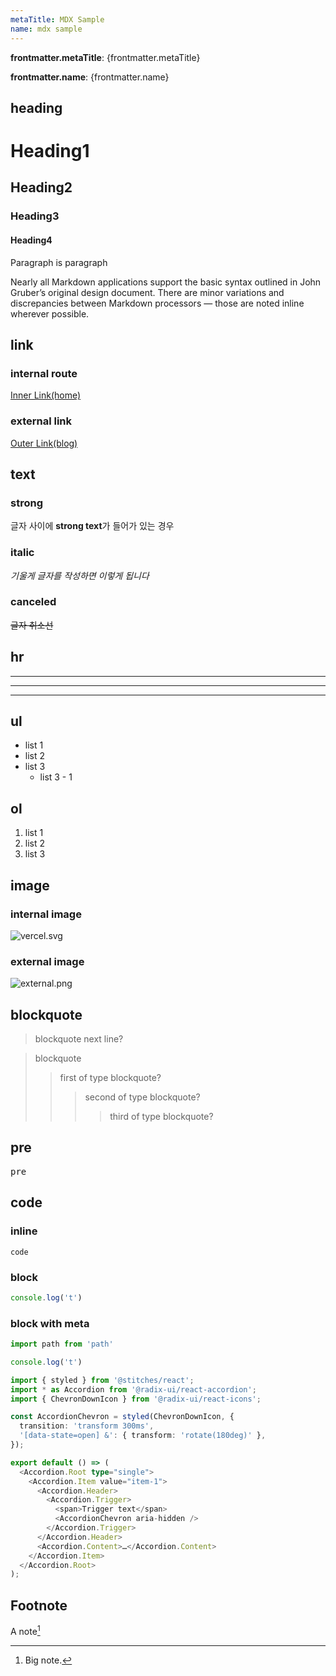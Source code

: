 ```yaml
---
metaTitle: MDX Sample
name: mdx sample
---
```


**frontmatter.metaTitle**: {frontmatter.metaTitle}

**frontmatter.name**: {frontmatter.name}

## heading

# Heading1

## Heading2

### Heading3

#### Heading4

Paragraph is paragraph

Nearly all Markdown applications support the basic syntax outlined in John Gruber’s original design document.
There are minor variations and discrepancies between Markdown processors — those are noted inline wherever possible.

## link

### internal route

[Inner Link(home)](/)

### external link

[Outer Link(blog)](https://seonest.net)

## text

### strong

글자 사이에 **strong text**가 들어가 있는 경우

### italic

_기울게 글자를 작성하면 이렇게 됩니다_

### canceled

~~글자 취소선~~

## hr

---

---

---

## ul

- list 1
- list 2
- list 3
  - list 3 - 1

## ol

1. list 1
2. list 2
3. list 3

## image

### internal image

<Box>![vercel.svg](/vercel.svg)</Box>

### external image

<Box>![external.png](https://images.unsplash.com/photo-1632679326346-19b4031f7c5e?crop=entropy&cs=tinysrgb&fit=max&fm=jpg&ixid=MnwxfDB8MXxyYW5kb218MHx8fHx8fHx8MTYzMzMzMjE0Mw&ixlib=rb-1.2.1&q=80&w=1080)</Box>

## blockquote
> blockquote
> next line?

> blockquote
>> first of type blockquote?
>>> second of type blockquote?
>>>> third of type blockquote?

## pre

<pre>pre</pre>

## code

### inline

`code`

### block

```js
console.log('t')
```

### block with meta

```js filename="index.js" line=1,2-3
import path from 'path'

console.log('t')
```

```ts filename="test.js" line=1-2,3,4,5
import { styled } from '@stitches/react';
import * as Accordion from '@radix-ui/react-accordion';
import { ChevronDownIcon } from '@radix-ui/react-icons';

const AccordionChevron = styled(ChevronDownIcon, {
  transition: 'transform 300ms',
  '[data-state=open] &': { transform: 'rotate(180deg)' },
});

export default () => (
  <Accordion.Root type="single">
    <Accordion.Item value="item-1">
      <Accordion.Header>
        <Accordion.Trigger>
          <span>Trigger text</span>
          <AccordionChevron aria-hidden />
        </Accordion.Trigger>
      </Accordion.Header>
      <Accordion.Content>…</Accordion.Content>
    </Accordion.Item>
  </Accordion.Root>
);
```

## Footnote

A note[^1]

[^1]: Big note.